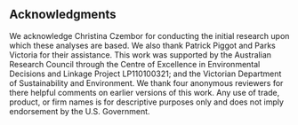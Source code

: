 ## Acknowledgments {-}

We acknowledge Christina Czembor for conducting the initial research upon which these analyses are based. We also thank Patrick Piggot and Parks Victoria for their assistance. This work was supported by the Australian Research Council through the Centre of Excellence in Environmental Decisions and Linkage Project LP110100321; and the Victorian Department of Sustainability and Environment. We thank four anonymous reviewers for there helpful comments on earlier versions of this work. Any use of trade, product, or firm names is for descriptive purposes only and does not imply endorsement by the U.S. Government.
